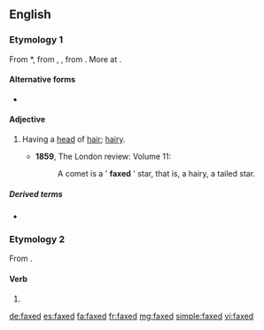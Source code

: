 ==English==

===Etymology 1===
From {{etyl|enm|en}} *{{term||faxed|lang=enm}}, from {{etyl|ang|en}} {{term|feaxed|lang=ang}}, {{term|gefeaxed|ġefeaxed|haired, having hair|lang=ang}}, from {{term|feax||hair|lang=ang}}. More at {{l|en|fax}}.

====Alternative forms====
* {{l|en|fixed}}

====Adjective====
{{en-adj}}

# {{archaic|obsolete}} Having a [[head]] of [[hair]]; [[hairy]].
#* '''1859''', The London review: Volume 11:
#*: A comet is a ' '''faxed''' ' star, that is, a hairy, a tailed star.

=====Derived terms=====
* {{l|en|faxed star}}

===Etymology 2===
From {{term|fax||to send a fax/facsimile|lang=en}}.

====Verb====
{{en-verb form}}

# {{en-past of|fax}}

[[de:faxed]]
[[es:faxed]]
[[fa:faxed]]
[[fr:faxed]]
[[mg:faxed]]
[[simple:faxed]]
[[vi:faxed]]